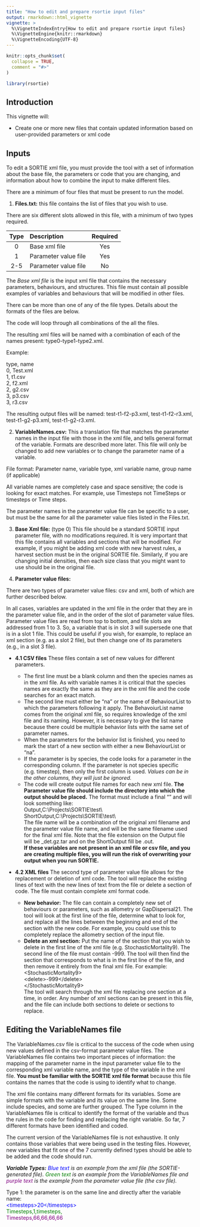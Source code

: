```yaml
---
title: "How to edit and prepare rsortie input files"
output: rmarkdown::html_vignette
vignette: >
  %\VignetteIndexEntry{How to edit and prepare rsortie input files}
  %\VignetteEngine{knitr::rmarkdown}
  %\VignetteEncoding{UTF-8}
---
```


```r
knitr::opts_chunk$set(
  collapse = TRUE,
  comment = "#>"
)
```

```r
library(rsortie)
```

## Introduction

This vignette will:  

* Create one or more new files that contain updated information based on user-provided parameters or xml code


## Inputs  

To edit a SORTIE xml file, you must provide the tool with a set of information about the base file, the parameters or code that you are changing, and information about how to combine the input to make different files. 

There are a minimum of four files that must be present to run the model.  

1. **Files.txt:** this file contains the list of files that you wish to use.  

There are six different slots allowed in this file, with a minimum of two types required.  

| Type |  Description         | Required |
|:----:|:---------------------|:--------:|
| 0    | Base xml file        | Yes      |
| 1    | Parameter value file | Yes      |
| 2-5  | Parameter value file | No       |

The *Base xml file* is the input xml file that contains the necessary parameters,
behaviours, and structures. This file must contain all possible examples of
variables and behaviours that will be modified in other files.  
  
  
There can be more than one of any of the file types. Details about the formats of the files are below.  

The code will loop through all combinations of the all the files.  

The resulting xml files will be named with a combination of each of the names present: type0-type1-type2.xml.  
  
Example:  

type, name  
0, Test.xml  
1, t1.csv  
2, f2.xml  
2, g2.csv  
3, p3.csv  
3, r3.csv  

The resulting output files will be named: test-t1-f2-p3.xml, test-t1-f2-r3.xml, test-t1-g2-p3.xml,
test-t1-g2-r3.xml.  
  
  
2. **VariableNames.csv:** This a translation file that matches the parameter names in the input file
with those in the xml file, and tells general format of the variable. Formats are described more
later. This file will only be changed to add new variables or to change the parameter name of a
variable.

File format:
Parameter name, variable type, xml variable name, group name (if applicable)  

All variable names are completely case and space sensitive; the code is looking for exact
matches. For example, use Timesteps not TimeSteps or timesteps or Time steps.  

The parameter names in the parameter value file can be specific to a user, but must be the same
for all the parameter value files listed in the Files.txt.  
  
  
3. **Base Xml file:** (type 0) This file should be a standard SORTIE input parameter file, with no
modifications required. It is very important that this file contains all variables and sections that
will be modified. For example, if you might be adding xml code with new harvest rules, a harvest
section must be in the original SORTIE file. Similarly, if you are changing initial densities, then
each size class that you might want to use should be in the original file.  
  
  
4. **Parameter value files:**

There are two types of parameter value files: csv and xml, both of which are further described
below.  

In all cases, variables are updated in the xml file in the order that they are in the parameter value file, and in the order of the slot of parameter value files. Parameter value files are read from top to bottom, and file slots are addressed from 1 to 3. So, a variable that is in slot 3 will supersede one that is in a slot 1 file. This could be useful if you wish, for example, to replace an xml section (e.g. as a slot 2 file), but then change one of its parameters (e.g., in a slot 3 file).  

* **4.1 CSV files**
These files contain a set of new values for different parameters.  

  + The first line must be a blank column and then the species names as in the xml file. As with variable names it is critical that the species names are exactly the same as they are in the xml file and the code searches for an exact match.  
  + The second line must either be “na” or the name of BehaviourList to which the parameters following it apply. The BehavoiurList name comes from the original xml file, so requires knowledge of the xml file and its naming. However, it is necessary to give the list name because there could be multiple behavior lists with the same set of parameter names.  
  + When the parameters for the behavior list is finished, you need to mark the start of a new section with either a new BehaviourList or “na”.  
  + If the parameter is by species, the code looks for a parameter in the corresponding column. If the parameter is not species specific (e.g. timestep), then only the first column is used. *Values can be in the other columns, they will just be ignored.*  
  + The code will create output file names for each new xml file. **The Parameter value file should include the directory into which the output should be placed.** The format must include a final “\” and will look something like:  
Output,C:\\Projects\\SORTIE\\test\\  
ShortOutput,C:\\Projects\\SORTIE\\test\\  
The file name will be a combination of the original xml filename and the parameter value file name, and will be the same filename used for the final xml file. Note that the file extension on the Output file will be _det.gz.tar and on the ShortOutput fill be .out.  
**If these variables are not present in an xml file or csv file, and you are creating multiple files, you will run the risk of overwriting your output when you run SORTIE.**  

* **4.2 XML files**
The second type of parameter value file allows for the replacement or deletion of xml code. The tool will replace the existing lines of text with the new lines of text from the file or delete a section of code. The file must contain complete xml format code.  

  + **New behavior:** The file can contain a completely new set of behaviours or parameters, such as allometry or GapDispersal21. The tool will look at the first line of the file, determine what to look for, and replace all the lines between the beginning and end of the section with the new code. For example, you could use this to completely replace the allometry section of the input file.  
  + **Delete an xml section:** Put the name of the section that you wish to delete in the first line of the xml file (e.g. StochasticMortality9). The second line of the file must contain -999. The tool will then find the section that corresponds to what is in the first line of the file, and then remove it entirely from the final xml file. For example:  
\<StochasticMortality9\>  
\<delete\>-999\</delete\>  
\</StochasticMortality9\>  
The tool will search through the xml file replacing one section at a time, in order. Any number of
xml sections can be present in this file, and the file can include both sections to delete or
sections to replace.  

## Editing the VariableNames file

The VariableNames.csv file is critical to the success of the code when using new values defined in the csv-format parameter value files. The VariableNames file contains two important pieces of information: the mapping of the parameter name in the input parameter value file to the corresponding xml variable name, and the type of the variable in the xml file. **You must be familiar with the SORTIE xml file format** because this file contains the names that the code is using to identify what to change.  

The xml file contains many different formats for its variables. Some are simple formats with the variable and its value on the same line. Some include species, and some are further grouped. The Type column in the VariableNames file is critical to identify the format of the variable and thus the rules in the code for finding and replacing the right variable. So far, 7 different formats have been identified and coded.  

The current version of the VariableNames file is not exhaustive. It only contains those variables that were being used in the testing files. However, new variables that fit one of the 7 currently defined types should be able to be added and the code should run.  

_**Variable Types:** <span style="color: blue;">Blue text</span> is an example from the xml file (the SORTIE-generated file). <span style="color: green;">Green text</span> is an example from the VariableNames file and <span style="color: purple;">purple text</span> is the example from the parameter value file (the csv file)._  

Type 1: the parameter is on the same line and directly after the variable name:  
<span style="color: blue;">\<timesteps\>20\</timesteps\></span>   
<span style="color: green;">Timesteps,1,timesteps,</span>  
<span style="color: purple;">Timesteps,66,66,66,66</span>  
